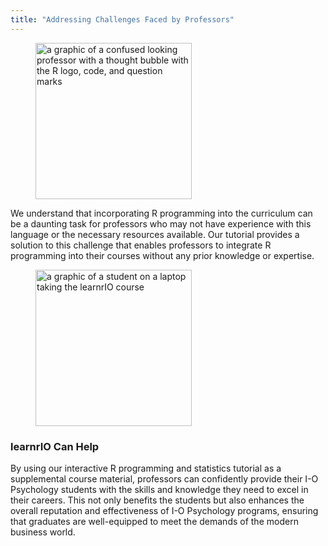 ```yaml
---
title: "Addressing Challenges Faced by Professors"
---
```

<figure class="float-fig-right"> 
  <img style="width:250px" src="images/professor-confusion.png" alt="a graphic of a confused looking professor with a thought bubble with the R logo, code, and question marks">
</figure>
<p>
We understand that incorporating R programming into the curriculum can be a daunting task for professors who may not have experience with this language or the necessary resources available. Our tutorial provides a solution to this challenge that enables professors to integrate R programming into their courses without any prior knowledge or expertise.  

<figure class="float-fig-left"> 
  <img style="width:250px" src="images/student-taking-tutorial.png" alt="a graphic of a student on a laptop taking the learnrIO course">
</figure>
<p>

### learnrIO Can Help
By using our interactive R programming and statistics tutorial as a supplemental course material, professors can confidently provide their I-O Psychology students with the skills and knowledge they need to excel in their careers. This not only benefits the students but also enhances the overall reputation and effectiveness of I-O Psychology programs, ensuring that graduates are well-equipped to meet the demands of the modern business world.
